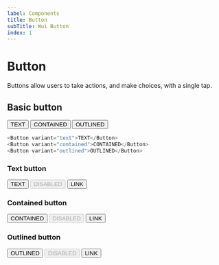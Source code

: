 ```yaml
---
label: Components
title: Button
subTitle: Wui Button
index: 1
---
```


# Button

Buttons allow users to take actions, and make choices, with a single tap.

## Basic button

<div style={{ display: "flex", gap: "1rem"}}>
<Button variant="text">TEXT</Button>
<Button variant="contained">CONTAINED</Button>
<Button variant="outlined">OUTLINED</Button>
</div>

```ts
<Button variant="text">TEXT</Button>
<Button variant="contained">CONTAINED</Button>
<Button variant="outlined">OUTLINED</Button>
```

### Text button
<div style={{ display: "flex", gap: "1rem"}}>
<Button variant="text">TEXT</Button>
<Button variant="text" disabled>DISABLED</Button>
<Button variant="text">LINK</Button>
</div>

### Contained button
<div style={{ display: "flex", gap: "1rem"}}>
<Button variant="contained">CONTAINED</Button>
<Button variant="contained" disabled>DISABLED</Button>
<Button variant="contained">LINK</Button>
</div>

### Outlined button
<div style={{ display: "flex", gap: "1rem"}}>
<Button variant="outlined">OUTLINED</Button>
<Button variant="outlined" disabled>DISABLED</Button>
<Button variant="outlined">LINK</Button>
</div>